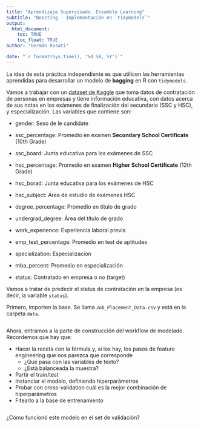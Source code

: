 ```yaml
---
title: "Aprendizaje Supervisado. Ensamble Learning"
subtitle: "Boosting - Implementación en `tidymodels`"
output: 
  html_document:
    toc: TRUE
    toc_float: TRUE
author: "Germán Rosati"

date: "`r format(Sys.time(), '%d %B, %Y')`"
---
```


La idea de esta práctica independiente es que utilicen las herramientas aprendidas para desarrollar un modelo de **bagging** en R con `tidymodels`.

Vamos a trabajar con un [dataset de Kaggle](https://www.kaggle.com/datasets/ahsan81/job-placement-dataset) que toma datos de contratación de personas en empresas y tiene información educativa, con datos acerca de sus notas en los exámenes de finalización del secundario (SSC y HSC), y especialización. Las variables que contiene son:

-   gender: Sexo de le candidate

-   ssc_percentage: Promedio en examen **Secondary School Certificate** (10th Grade)

-   ssc_board: Junta educativa para los exámenes de SSC

-   hsc_percentage: Promedio en examen **Higher School Certificate** (12th Grade)

-   hsc_borad: Junta educativa para los exámenes de HSC

-   hsc_subject: Área de estudio de exámenes HSC

-   degree_percentage: Promedio en título de grado

-   undergrad_degree: Área del título de grado

-   work_experience: Experiencia laboral previa

-   emp_test_percentage: Promedio en test de aptitudes

-   specialization: Especialización

-   mba_percent: Promedio en especialización

-   status: Contratado en empresa o no (target)

Vamos a tratar de predecir el status de contratación en la empresa (es decir, la variable `status`).

Primero, importen la base. Se llama `Job_Placement_Data.csv` y está en la carpeta `data`.

```r

```

Ahora, entramos a la parte de construcción del workflow de modelado. Recordemos que hay que:

-   Hacer la receta con la fórmula y, si los hay, los pasos de feature engineering que nos parezca que corresponde
    -   ¿Qué pasa con las variables de texto?
    -   ¿Está balanceada la muestra?
-   Partir el train/test
-   Instanciar el modelo, definiendo hiperparámetros
-   Probar con cross-validation cuál es la mejor combinación de hiperparámetros
-   Fitearlo a la base de entrenamiento

```r

```

¿Cómo funcionó este modelo en el set de validación?

